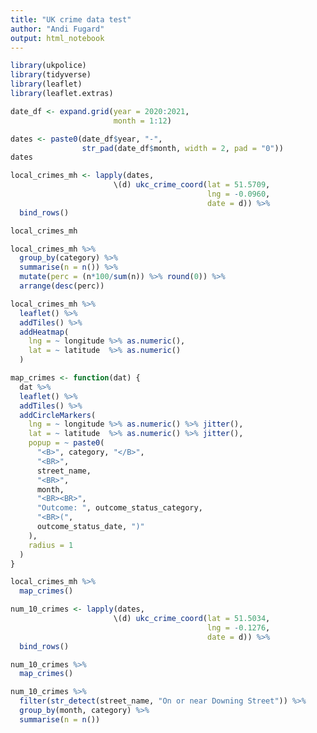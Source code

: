 ```yaml
---
title: "UK crime data test"
author: "Andi Fugard"
output: html_notebook
---
```



```r
library(ukpolice)
library(tidyverse)
library(leaflet)
library(leaflet.extras)
```




```r
date_df <- expand.grid(year = 2020:2021,
                       month = 1:12)
```


```r
dates <- paste0(date_df$year, "-",
                str_pad(date_df$month, width = 2, pad = "0"))
dates
```


```r
local_crimes_mh <- lapply(dates,
                       \(d) ukc_crime_coord(lat = 51.5709,
                                            lng = -0.0960,
                                            date = d)) %>%
  bind_rows()
```


```r
local_crimes_mh
```


```r
local_crimes_mh %>%
  group_by(category) %>%
  summarise(n = n()) %>%
  mutate(perc = (n*100/sum(n)) %>% round(0)) %>%
  arrange(desc(perc))
```




```r
local_crimes_mh %>%
  leaflet() %>%
  addTiles() %>%
  addHeatmap(
    lng = ~ longitude %>% as.numeric(),
    lat = ~ latitude  %>% as.numeric()
  )
```


```r
map_crimes <- function(dat) {
  dat %>%
  leaflet() %>%
  addTiles() %>%
  addCircleMarkers(
    lng = ~ longitude %>% as.numeric() %>% jitter(),
    lat = ~ latitude  %>% as.numeric() %>% jitter(),
    popup = ~ paste0(
      "<B>", category, "</B>",
      "<BR>",
      street_name,
      "<BR>",
      month,
      "<BR><BR>",
      "Outcome: ", outcome_status_category,
      "<BR>(",
      outcome_status_date, ")"
    ),
    radius = 1
  )
}
```




```r
local_crimes_mh %>%
  map_crimes()
```


```r
num_10_crimes <- lapply(dates,
                       \(d) ukc_crime_coord(lat = 51.5034,
                                            lng = -0.1276,
                                            date = d)) %>%
  bind_rows()
```

```r
num_10_crimes %>%
  map_crimes()
```


```r
num_10_crimes %>%
  filter(str_detect(street_name, "On or near Downing Street")) %>%
  group_by(month, category) %>%
  summarise(n = n())
```


